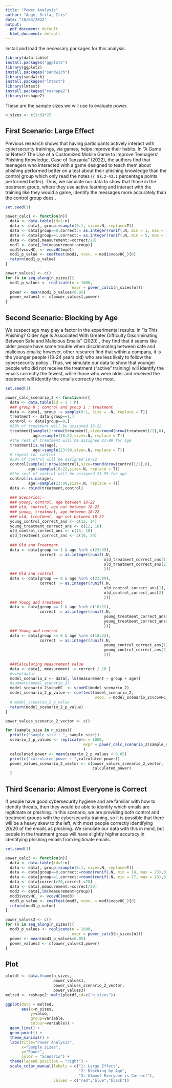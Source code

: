 ```yaml
---
title: "Power Analysis"
author: "Ange, Srila, Iris"
date: "10/03/2022"
output:
  pdf_document: default
  html_document: default
---
```


Install and load the necessary packages for this analysis.
```r
library(data.table)
install.packages("ggplot2")
library(ggplot2)
install.packages("sandwich")
library(sandwich)
install.packages("lmtest")
library(lmtest)
install.packages("reshape2")
library(reshape2)
```

These are the sample sizes we will use to evaluate power.
```r
n_sizes <- c(1:8)*25
```


## First Scenario: Large Effect

Previous research shows that having participants actively interact with cybersecurity trainings, via games, helps improve their habits. In "A Game or Notes? The Use of a Customized Mobile Game to Improve Teenagers' Phishing Knowledge, Case of Tanzania" (2022)\footnote{https://doi.org/10.3390/jcp2030024}, the authors find that teenagers who interacted with a game designed to teach them about phishing performed better on a test about their phishing knowledge than the control group which only read the notes (`r 88.2-43.1` percentage points performed better). Thus, we simulate our data to show that those in the treatment group, where they use active learning and interact with the training like they would a game, identify the messages more accurately than the control group does..

```r
set.seed(1)

power_calc1 <- function(n){
  data <- data.table(id=1:n)
  data <- data[, group:=sample(0:1, size=.N, replace=T)]
  data <- data[group==0,correct:= as.integer(runif(.N, min = 1, max = 15))]
  data <- data[group==1,correct:= as.integer(runif(.N, min = 5, max = 15))]
  data <- data[,measurement:=correct/20]
  mod1 <- data[,lm(measurement~group)]
  mod1$vcovHC_ <- vcovHC(mod1)
  mod1_p_value <- coeftest(mod1, vcov. = mod1$vcovHC_)[8]
  return(mod1_p_value)
}

power_values1 <- c()
for (n in seq_along(n_sizes)){
  mod1_p_values <- replicate(n = 1000,
                             expr = power_calc1(n_sizes[n]))
  power <- mean(mod1_p_values<0.05)
  power_values1 <- c(power_values1,power)
}

```


## Second Scenario: Blocking by Age

We suspect age may play a factor in the experimental results. In "Is This Phishing? Older Age Is Associated With Greater Difficulty Discriminating Between Safe and Malicious Emails" (2020) \footnote{https://www.ncbi.nlm.nih.gov/pmc/articles/PMC8557838/}, they find that it seems like older people have some trouble when discriminating between safe and malicious emails; however, other research find that within a company, it is the younger people (18-24 years old) who are less likely to follow the cybersecurity policy \footnote{https://www.techrepublic.com/article/why-genx-and-baby-boomers-are-the-most-cybersecure-employees/}. Thus, we simulate our data to show that younger people who did not receive the treatment ("active" training) will identify the emails correctly the fewest, while those who were older and received the treatment will identify the emails correctly the most.

```r
set.seed(1) 

power_calc_scenario_2 <- function(n){
  data <- data.table(id = 1 : n)
  ### group 0 : control and group 1 : treatment
  data <- data[, group := sample(0:1, size = .N, replace = T)]
  treatment <- data[group==1,]
  control <- data[group==0,]
  #50% of treatment will be assigned 18-22
  treatment[sample(1:nrow(treatment),size=round(nrow(treatment)/2),0),
            age:=sample(18:22,size=.N, replace = T)]
  #the rest of treatment will be assigned 23-99 for age
  treatment[is.na(age),
            age:=sample(23:99,size=.N, replace = T)]
  # repeat for control
  #50% of control will be assigned 18-22
  control[sample(1:nrow(control),size=round(nrow(control)/2),0),
          age:=sample(18:22,size=.N, replace = T)]
  #the rest of control will be assigned 23-99 for age
  control[is.na(age),
          age:=sample(23:99,size=.N, replace = T)]
  data <- rbind(treatment,control)
  
  ### Scenarios:-
  ### young, control, age between 18-22
  ### old, control, age not between 18-22
  ### young, treatment, age between 18-22
  ### old, treatment, age not between 18-22
  young_control_correct_ans <- c(12, 14)
  young_treatment_correct_ans <- c(12, 18)
  old_control_correct_ans <- c(15, 18)
  old_treatment_correct_ans <- c(16, 20)
  
  ### Old and Treatment
  data <- data[group == 1 & age %in% c(23:99), 
               correct := as.integer(runif(.N, 
                                           old_treatment_correct_ans[1],                                    
                                           old_treatment_correct_ans[2]
                                           ))]
  ### Old and control
  data <- data[group == 0 & age %in% c(23:99), 
               correct := as.integer(runif(.N, 
                                           old_control_correct_ans[1],                                                 
                                           old_control_correct_ans[2]
                                           ))]
  ### Young and treatment
  data <- data[group == 1 & age %in% c(18:22), 
               correct := as.integer(runif(.N, 
                                           young_treatment_correct_ans[1],                                             
                                           young_treatment_correct_ans[2]
                                           ))]
  ### Young and control
  data <- data[group == 0 & age %in% c(18:22), 
               correct := as.integer(runif(.N, 
                                           young_control_correct_ans[1],                                               
                                           young_control_correct_ans[2]
                                           ))]
  
  ###Calculating measurement value
  data <- data[, measurement := correct / 20 ]
  #view(data)
  model_scenario_2 <- data[, lm(measurement ~ group + age)]
  #summary(model_scenario_2)
  model_scenario_2$vcovHC_ <- vcovHC(model_scenario_2)
  model_scenario_2_p_value <- coeftest(model_scenario_2,
                                       vcov. = model_scenario_2$vcovHC_)[11]
  # model_scenario_2_p_value
  return(model_scenario_2_p_value)
}

power_values_scenario_2_vector <- c()

for (sample_size in n_sizes){
  print(c("sample_size : ", sample_size))
  sceario_2_p_values <- replicate(n = 1000, 
                                  expr = power_calc_scenario_2(sample_size)
                                  )
  calculated_power <- mean(sceario_2_p_values < 0.05)
  print(c("calculated_power : ",calculated_power))
  power_values_scenario_2_vector <- c(power_values_scenario_2_vector,                                                  
                                      calculated_power)
  }
```


## Third Scenario: Almost Everyone is Correct

If people have good cybersecurity hygiene and are familiar with how to identify threats, then they would be able to identify which emails are legitimate or phishing. In this scenario, we are providing both control and treatment groups with the cybersecurity training, so it is possible that there will be a heavy skew to the left, with most people correctly identifying 20/20 of the emails as phishing. We simulate our data with this in mind, but people in the treatment group will have slightly higher accuracy in identifying phishing emails from legitimate emails.


```r
set.seed(1)

power_calc3 <- function(n){
  data <- data.table(id=1:n)
  data <- data[, group:=sample(0:1, size=.N, replace=T)]
  data <- data[group==0,correct:=round(runif(.N, min = 14, max = 23),0)]
  data <- data[group==1,correct:=round(runif(.N, min = 17, max = 23),0)]
  data <- data[correct>20,correct:=20]
  data <- data[,measurement:=correct/20]
  mod3 <- data[,lm(measurement~group)]
  mod3$vcovHC_ <- vcovHC(mod3)
  mod3_p_value <- coeftest(mod3, vcov. = mod3$vcovHC_)[8]
  return(mod3_p_value)
}

power_values3 <- c()
for (n in seq_along(n_sizes)){
  mod3_p_values <- replicate(n = 1000,
                             expr = power_calc3(n_sizes[n]))
  power <- mean(mod3_p_values<0.05)
  power_values3 <- c(power_values3,power)
}

```

## Plot

```r
plotdf <- data.frame(n_sizes, 
                     power_values1,
                     power_values_scenario_2_vector,
                     power_values3)
melted <- reshape2::melt(plotdf,id=c("n_sizes"))

ggplot(data = melted,
       aes(x=n_sizes,
           y=value,
           group=variable,
           colour=variable)) +
  geom_line() +
  geom_point() +
  theme_minimal() +
  labs(title="Power Analysis",
       x="Sample Sizes",
       y="Power",
       color = "Scenario") +
  theme(legend.position = "right") +
  scale_color_manual(labels = c("1: Large Effect",
                                "2: Blocking by Age",
                                "3: Almost Everyone is Correct"),
                     values = c("red","blue","black"))
```

